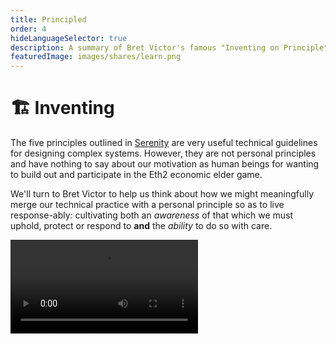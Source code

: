 ```yaml
---
title: Principled
order: 4
hideLanguageSelector: true
description: A summary of Bret Victor's famous "Inventing on Principle" talk, which explores what it means to find a principle and let it guide your life and lead you to inventions with specific cultural intent.
featuredImage: images/shares/learn.png
---
```


# 🏗️ Inventing

The five principles outlined in [Serenity](../serenity/#principled-layers) are very useful 
technical guidelines for designing complex systems. However, they are not personal principles
 and have nothing to say about our motivation as human beings for wanting to build out and 
 participate in the Eth2 economic elder game.

We'll turn to Bret Victor to help us think about how we might meaningfully merge our technical 
practice with a personal principle so as to live response-ably: cultivating both an *awareness* 
of that which we must uphold, protect or respond to **and** the *ability* to do so with care.

<Video src="https://www.youtube-nocookie.com/embed/PUv66718DII" />

### How does this fit into Kernel?

This is the kernel of Kernel. Bret won't teach you about decentralized systems; or money, 
finance and speech; or about what the web means in the context of a networked species.

> "This is about a way of living your life which most people don't talk about. As you approach 
your career, you'll hear about 'following your passion', or 'doing something you love'. This is 
about something different: **finding and following a principle**. Something you believe is 
important and necessary and right and using that to guide what you do."

## Brief

This is a talk in three parts: Bret describes his own principle, then describes some other 
people who have lived principled lives, and then uses both previous sections to illustrate how 
you can find and follow your own principle.

### Immediate Creation

> "Bringing ideas into the world is one of the most important things that people do and great 
ideas - art, stories, inventions and scientific theories - take on lives of their own which 
give meaning to our lives as people."

Bret is primarily concerned with what sorts of tools provide healthy environments for ideas to 
grow. Thus, his principle is:

> 💡 Creators need an immediate connection to what they create.

What this means is that, when you're making something and you make a change or a decision, you 
need to see its effect directly and instantaneously. Nothing should be hidden: creators need to 
see what they're doing. The first place where this principle is violated is **coding.**

Specifically, we edit code in a text editor, see what it looks like; then make some changes, 
compile and run it again and see the effect of that new change. **Most of the time is spent 
working in a text editor blindly**, without an immediate connection to the output.

The first step is to link the two together seamlessly in one environment. Then, we can start 
thinking of ways to change our work other than typing new code. Bret demonstrates this by 
"dialing" numbers up an down with a simple ctrl + click mechanism, allowing you to explore the 
space and pick the magnitude which feels best to you artistically, without needing to go 
through each possible number manually. He demonstrates how this simple change allowed him to 
discover a means for animating the blossoms he would never have otherwise known about.

> So much of creation is discovery. And you can't discover anything if you can't see what 
you're doing [...] Having an immediate connection allows ideas to surface, and develop, in 
ways which were not before possible.

There's still a problem though: I have the picture, and I have the code, but I have to 
maintain *the mapping between the two* in my head to make sense of things. This time, 
option + click allows us both to see which line draws what piece of the picture, but also what 
each pixel in the picture corresponds to in the code. It turns out this is also useful for 
navigation, **allowing us to make changes as quickly as we think of them**, which is critical 
to the creative process.

> 💡 There are thoughts we can't think: we need our tools to help us discover them.

<Flash>

<Card>

Q: What is Bret Victor's guiding principle? 

A: Creators need an immediate connection to what they create.

</Card>

<Card>

Q: Tools which give us this immediate connection lead us to what kind of thoughts?

A: Thoughts we can't think in isolation.

</Card>

</Flash>

#### Interactivity

> If you have a process in time, and you want to see changes immediately; you have to map time 
to space [...] Creators need to be able to see what they're doing. If you're designing 
something embedded in time, you need to be able to see across time, otherwise you're designing 
blind.

In the tree example, there is no state: no sense of time or interactivity. Bret shows a 
platform game which has all the features of the tree example above, but also can be paused 
at any point and rewound - in this case to adjust the *future trajectory* of a character's 
jump so they end up in exactly the right place without unnecessary fuss for the creator.

> As I was designing this, I noticed that it's fun to play with gravity. I bet you could make 
an entire game from that one mechanic. In fact, you could probably make a game from fiddling 
with any single line of code here as a way 
of [exploring possibly rich mechanics](/learn/module-5/reveal-the-universe/#exploring-well).

#### Abstract Algorithms

Bret talks about binary search and demonstrates how the code for such an algorithm gives no 
immediate sense of what it does.

> You have to 'play computer' and simulate in your head what each line of code will do. To a 
large extent, the people who we consider to be good software developers are just those people 
who are good at playing computer. But if we're writing our code *on a computer*, why are we 
simulating what a computer would do rather than just having it do it and show us!?

In particular, he uses this example to show how easy and intuitive it is to find different 
kinds of bugs - both simple ones like having an invalid array index, and non-trivial ones 
where the range within which we're searching becomes distorted and never returns anything 
usable. This is "what it looks like to write an algorithm without a blindfold on."

Our current conception of what a program is - a list of textual definitions that you hand to 
a compiler - is derived from languages made in the 1950's when we were still using punch-cards. 
None of these languages, or the machines they ran on, were interactive - and this assumption is 
still with us today, even though the media has changed drastically. People still thinks REPLs 
are "interactive programming" because that was the best you could do on a teletype!

#### Golden Rules

We can demonstrate with programming and software, but *the principle itself has to do with any 
kind of creation*. Bret shows an electric circuit to illustrate the breadth of what he has in 
mind.

In electric circuit design, we are mostly interested in the data associated with the variables, 
and yet traditional tools and environments confine us to static representations we must then 
simulate in our heads. He uses this to present **the two golden rules of information design:**

1. Show the data.
2. Show comparisons.

Here's the really mind-blowing piece: instead of the representation of a circuit being made 
out of "little squiggly symbols", **it is made out of data**. The symbols exist because they 
were appropriate for the medium of pencil and paper, but when you have a new medium, you have 
to rethink your representations to give creators more immediate connections to what they are 
creating.

The last example he provides is entirely outside the field of engineering, in order to 
demonstrate the generality of this principle. Bret shows how animation can be handled in a 
far more elegant way than Flash. It's really worth just watching yourself. Go to 30:50 to see 
it unfold.

> 💡 Immediate connection is the fertilizer we need to [grow gardens](/learn/module-4/the-garden) of great ideas.

### Motivation

> When I see a violation of this principle, when I see creators constrained by their tools, 
their ideas compromised, I don't see that as an opportunity. I'm not excited by finding a 
problem to solve. I am not in this for the 'joy of making things'. Ideas are very precious to 
me, and when I see ideas dying, it hurts. I see a tragedy. To me, it feels like a moral wrong. 
It feels like an injustice, and I feel it is my responsibility to do something.

> Not opportunity: **responsibility**.

Bret is not trying to convince you to take up his principle, but rather to highlight that the 
words he is using - "responsibility", "injustice", "moral wrong" - aren't the words you 
generally hear in a technical field. Things in social fields like censorship, gender 
discrimination, environmental degradation are all recognized as moral wrongs, yet we lack this 
tenor in our technical creations.

> The purpose of this talk is to tell you that activists are not limited to social causes. 
As a technologist, you can recognize a wrong in the world, you can have a vision for what a 
better world could be, and you can dedicate yourself to fighting for a principle.

> Social activists generally dedicate themselves to a principle by organizing, but **you can 
fight for a principle by inventing**.

<Flash>

<Card>

Q: How can technologists fight for their principles and exercise responsibility?

A: By inventing.

</Card>

</Flash>

### Visionaries

In the late 70's at Xerox Parc, Larry Tesler and his colleagues thought that personal 
computing - which was not considered feasible by anyone else - had huge potential to change 
how people thought and lived. At the time, software interfaces were designed around **modes**
. <Link to="https://stackoverflow.blog/2017/05/23/stack-overflow-helping-one-million-developers-exit-vim/">Vim still famously does this</Link>. 
By pioneering the concept of software user studies, he observed that the complexity of modes 
was a barrier that many people, even with training, couldn't cross. This was therefore a 
threat to his dream of personal computers.

He made it his personal mission to get rid of modes and he formed a principle: **no person should be trapped in a mode**. His slogan was "Don't mode me in!" This principle informed everything he did and he eventually came up with a text editor called Gypsy which was the beginning of text editors  as we know them today.

> This was a transformative change in allowing people to connect with computers. His ideas 
about modelessness spread to the rest of the desktop interface and today, are so ingrained in 
our computers, that we do not notice them [...] So, how can we describe what Larry did? Yes, 
he 'invented' cut-copy-paste, but this invention is very different to Thomas Edison inventing 
the phonograph. Edison stumbled over the technology for audio recording and built it out as a 
novelty, but **he didn't have any cultural intent**, whereas what Larry did was entirely a 
reaction to a particular cultural context.

Can you begin to see why we have placed such [emphasis](/learn/module-1/joyful-subversion/#shifting-the-nature-of-work) 
on [breaking](/learn/module-3/time/#media-environments) down 
our [culturally conditioned](/learn/module-3/humility/#brief) [modes](/learn/module-3/intention/) [of](/learn/module-4/art/) [thinking](/learn/module-5/listening-stories/)? 
It's also not entirely accurate to say that Larry "solved the problem" of modeless text 
manipulation, because **nobody else saw it as a problem!** For everyone else, modes were just 
how computers worked - they were a fact of life. 

<Flash>

<Card>

Q: The difference between inventions for personal gain (Edison) and those done on principle (Tesler) is due to what kind of intent?

A: [Cultural](/learn/module-3/remember/#designing-insight).

</Card>

</Flash>

> The first thing Larry did was recognize a wrong that was unacknowledged in the culture, which 
is how many great social changes began too. What Elizabeth Cady Stanton did in championing 
women's right to vote is a much closer model for what Larry actually did than the Edison model 
of invention for the sake of patents. This is not a point of relative impacts, just one of 
**motivation** and **approach**. Both Stanton and Tesler recognized an invisible wrong, 
envisioned a world without that wrong, and dedicated themselves to fighting for a principle.

This applies to many other seminal figures in the history of computer science. Doug Engelbart 
(who championed the idea of interactive computing) is best known for inventing the mouse, but 
he really came up with an entirely new way to work with knowledge. His explicit goal was to 
enable humankind to to solve the world's urgent problems. He had a vision of **knowledge 
workers using complex, powerful information tools to harness their collective intelligence**.

Or Alan Kay, whose goal was "to amplify human reach and bring new ways of thinking to a 
faltering civilization that desperately needed it." His approach was through children: if 
programming is a form of basic literacy, then kids will grow up to be adults who have developed 
new means for critical thought, and we'll have more enlightened societies.

Finally: Richard Stallman, whose work on GNU now makes up a large chunk of any Linux system, 
and who started the Free Software Foundation, wrote GCC, GCL and many other things, and whose 
principle is "software must be free, as in freedom". 

### Specific Insight

> I'm not saying that you have to live this way, or even that you should. What I am saying is 
that you *can*. That this is an option which is available to you, though it is not one which 
you'll hear about often [...] Instead the world will try and make you define yourself by a 
skill.

We are conditioned to have a major in college, or a job title in our career. This can be 
worthwhile, and if you want to spend your life pursuing excellence by practicing a skill, 
you can do that. That is the path of the craftsmen: the most common path. There's also the 
path of the problem solver, typified by entrepreneurship or academic research, which is about 
choosing a problem in a given field, working on it, and making a contribution there.

Or, you can define yourself not by the problem you're solving, nor by your craft, but rather 
**by your cause**; by the principle you choose to uphold. This means having a vision and 
bringing the world to that vision. Be patient: it can take time to find a principle, because 
it is really a form of self-discovery. You're trying to figure out what your life is supposed 
to be about.

It took Bret ten years to find his principle. His advice based on those years of wondering is:

> Do a lot of things. Make many things. Make many types of things. Study many things. 
Experience many things. Use all of these experiences as a way of analyzing yourself by asking, 
'Does this resonate with me?', "Does this repel me?', 'Do I not care?' Build up this corpus of 
experiences you care about and then try to make sense of it, try to figure out *why* you care. 
What is the secret ingredient in all of these experiences that I am reacting to so strongly?

<Flash>

<Card>

Q: Victor describes the paths of the craftsmen, the entrepreneur, the academic, and the visionary. Why can it take a long time to find your principle on this final path if you choose it?

A: Because principled living is really a form of [self-discovery](/learn/module-4/self-enquiry).

</Card>

</Flash>

Confining yourself to practicing just one skill can make it difficult to get the broad range 
of experience which seems so valuable to doing principled work. Finally, a principle can't 
just be any old thing you believe in, like "make software simpler". These are nice thoughts, 
but are too vague to be directly actionable. Larry Tesler liked simplicity, but he had this 
**specific nugget of insight** that no person should be trapped in a mode.

> If you principle provides you with a specific insight, it will guide you, and you will 
always know if what you're doing is right. 

> There are many ways to live your life: that's maybe the most important thing you can 
realise in life. Every aspect is a choice. But there are default choices. You can choose to 
sleepwalk through your life and walk the path that's been laid out for you. You can choose to 
accept the world as it is. But you don't have to. If there is something in the world you feel 
is wrong, and you a vision for what a better world could be, you can find your guiding principle.

<Video src="https://www.youtube-nocookie.com/embed/3QtklTXbKUQ?start=556" />
